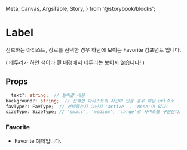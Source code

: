  Meta,
  Canvas,
  ArgsTable,
  Story,
} from '@storybook/blocks';


<Meta
  title="molecules/MiniFavorite"
  component={MiniFavorite}
/>

# Label

선호하는 아티스트, 장르를 선택한 경우 하단에 보이는 Favorite 컴포넌트 입니다.

( 테두리가 하얀 색이라 흰 배경에서 테두리는 보이지 않습니다! )

## Props

```ts
  text?: string;  // 들어갈 내용
background?: string;  // 선택한 아티스트의 사진이 있을 경우 해당 url주소
favType?: FavType;  // 선택했는지 아닌지 'active' , 'none'이 있다!
sizeType: SizeType; // 'small', 'medium', 'large'로 사이즈를 구분한다.
```

### Favorite

- Favorite 예제입니다.

<Canvas>
  <MiniFavorite sizeType="small" />
  <MiniFavorite
    text="Aminé"
    favType="active"
    sizeType="small"
    background="https://i.namu.wiki/i/OEKgiG-EKVByxF_x2ZdJ0VyaRCNmv-lGIoMR7fgKvWSP2zARUHOdD-vaHAVr65EKVR6Wy88xdZybivv_MYrIUg.webp"
  />
  <MiniFavorite text="R&B" sizeType="medium" />
  <MiniFavorite
    text="Aminé"
    favType="active"
    sizeType="large"
    background="https://i.namu.wiki/i/OEKgiG-EKVByxF_x2ZdJ0VyaRCNmv-lGIoMR7fgKvWSP2zARUHOdD-vaHAVr65EKVR6Wy88xdZybivv_MYrIUg.webp"
  />
  <MiniFavorite
    text="Aminé"
    favType="active"
    sizeType="large"
    background="https://i.namu.wiki/i/OEKgiG-EKVByxF_x2ZdJ0VyaRCNmv-lGIoMR7fgKvWSP2zARUHOdD-vaHAVr65EKVR6Wy88xdZybivv_MYrIUg.webp"
  />
</Canvas>
